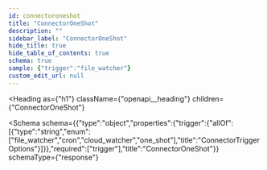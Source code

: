 ```yaml
---
id: connectoroneshot
title: "ConnectorOneShot"
description: ""
sidebar_label: "ConnectorOneShot"
hide_title: true
hide_table_of_contents: true
schema: true
sample: {"trigger":"file_watcher"}
custom_edit_url: null
---
```



<Heading
  as={"h1"}
  className={"openapi__heading"}
  children={"ConnectorOneShot"}
>
</Heading>





<Schema
  schema={{"type":"object","properties":{"trigger":{"allOf":[{"type":"string","enum":["file_watcher","cron","cloud_watcher","one_shot"],"title":"ConnectorTriggerOptions"}]}},"required":["trigger"],"title":"ConnectorOneShot"}}
  schemaType={"response"}
>
  
</Schema>
            